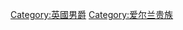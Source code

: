 {{Commonscat|Barons in the Peerage of Ireland}}

[[Category:英國男爵|Category:英國男爵]]
[[Category:爱尔兰贵族|Category:爱尔兰贵族]]